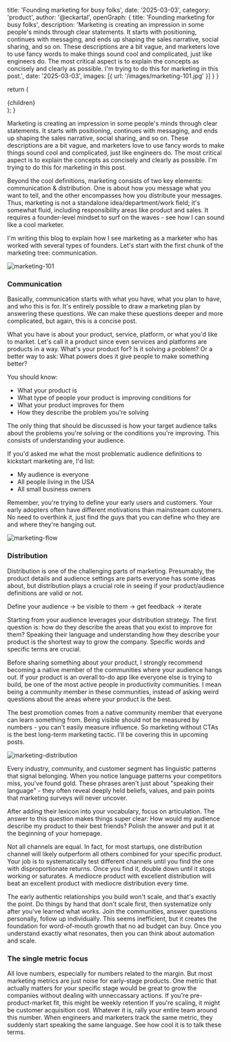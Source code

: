   title: 'Founding marketing for busy folks',
  date: '2025-03-03',
  category: 'product',
  author: '@eckartal',
  openGraph: {
    title: 'Founding marketing for busy folks',
    description: 'Marketing is creating an impression in some people\'s minds through clear statements. It starts with positioning, continues with messaging, and ends up shaping the sales narrative, social sharing, and so on. These descriptions are a bit vague, and marketers love to use fancy words to make things sound cool and complicated, just like engineers do. The most critical aspect is to explain the concepts as concisely and clearly as possible. I\'m trying to do this for marketing in this post.',
    date: '2025-03-03',
    images: [{ url: '/images/marketing-101.jpg' }]
  }
}

  return (
    <article className="prose dark:prose-invert">
      {children}
    </article>
  );
}

Marketing is creating an impression in some people's minds through clear statements. It starts with positioning, continues with messaging, and ends up shaping the sales narrative, social sharing, and so on. These descriptions are a bit vague, and marketers love to use fancy words to make things sound cool and complicated, just like engineers do. The most critical aspect is to explain the concepts as concisely and clearly as possible. I'm trying to do this for marketing in this post.

Beyond the cool definitions, marketing consists of two key elements: communication & distribution. One is about how you message what you want to tell, and the other encompasses how you distribute your messages. Thus, marketing is not a standalone idea/department/work field; it's somewhat fluid, including responsibility areas like product and sales. It requires a founder-level mindset to surf on the waves - see how I can sound like a cool marketer.

I'm writing this blog to explain how I see marketing as a marketer who has worked with several types of founders. Let's start with the first chunk of the marketing tree: communication.

![marketing-101](/images/marketing-101.jpg)

### Communication

Basically, communication starts with what you have, what you plan to have, and who this is for. It's entirely possible to draw a marketing plan by answering these questions. We can make these questions deeper and more complicated, but again, this is a concise post.

What you have is about your product, service, platform, or what you'd like to market. Let's call it a product since even services and platforms are products in a way. What's your product for? Is it solving a problem? Or a better way to ask: What powers does it give people to make something better?

You should know:
- What your product is
- What type of people your product is improving conditions for
- What your product improves for them
- How they describe the problem you're solving

The only thing that should be discussed is how your target audience talks about the problems you're solving or the conditions you're improving. This consists of understanding your audience.

If you'd asked me what the most problematic audience definitions to kickstart marketing are, I'd list:
- My audience is everyone
- All people living in the USA
- All small business owners

Remember, you're trying to define your early users and customers. Your early adopters often have different motivations than mainstream customers. No need to overthink it, just find the guys that you can define who they are and where they're hanging out.

![marketing-flow](/images/marketing-flow.jpg)

### Distribution

Distribution is one of the challenging parts of marketing. Presumably, the product details and audience settings are parts everyone has some ideas about, but distribution plays a crucial role in seeing if your product/audience definitions are valid or not.

Define your audience -> be visible to them -> get feedback -> iterate

Starting from your audience leverages your distribution strategy. The first question is: how do they describe the areas that you exist to improve for them? Speaking their language and understanding how they describe your product is the shortest way to grow the company. Specific words and specific terms are crucial.

Before sharing something about your product, I strongly recommend becoming a native member of the communities where your audience hangs out. If your product is an overall to-do app like everyone else is trying to build, be one of the most active people in productivity communities. I mean being a community member in these communities, instead of asking weird questions about the areas where your product is the best.

The best promotion comes from a native community member that everyone can learn something from. Being visible should not be measured by numbers - you can't easily measure influence. So marketing without CTAs is the best long-term marketing tactic. I'll be covering this in upcoming posts.

![marketing-distribution](/images/marketing-distribution.jpg)

Every industry, community, and customer segment has linguistic patterns that signal belonging. When you notice language patterns your competitors miss, you've found gold. These phrases aren't just about "speaking their language" - they often reveal deeply held beliefs, values, and pain points that marketing surveys will never uncover.

After adding their lexicon into your vocabulary, focus on articulation. The answer to this question makes things super clear: How would my audience describe my product to their best friends? Polish the answer and put it at the beginning of your homepage.

Not all channels are equal. In fact, for most startups, one distribution channel will likely outperform all others combined for your specific product. Your job is to systematically test different channels until you find the one with disproportionate returns. Once you find it, double down until it stops working or saturates. A mediocre product with excellent distribution will beat an excellent product with mediocre distribution every time.

The early authentic relationships you build won't scale, and that's exactly the point. Do things by hand that don't scale first, then systematize only after you've learned what works. Join the communities, answer questions personally, follow up individually. This seems inefficient, but it creates the foundation for word-of-mouth growth that no ad budget can buy. Once you understand exactly what resonates, then you can think about automation and scale.

### The single metric focus

All love numbers, especially for numbers related to the margin. But most marketing metrics are just noise for early-stage products. One metric that actually matters for your specific stage would be great to grow the companies without dealing with unneccassary actions. If you're pre-product-market fit, this might be weekly retention If you're scaling, it might be customer acquisition cost. Whatever it is, rally your entire team around this number. When engineers and marketers track the same metric, they suddenly start speaking the same language. See how cool it is to talk these terms.
